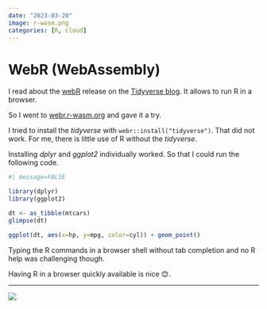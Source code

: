 ```yaml
---
date: "2023-03-20"
image: r-wasm.png
categories: [R, cloud]
---
```


# WebR (WebAssembly)

I read about the [webR](https://docs.r-wasm.org/webr/latest/) release on the [Tidyverse blog](https://www.tidyverse.org/blog/2023/03/webr-0-1-0/). It allows to run R in a browser.

So I went to [webr.r-wasm.org](https://webr.r-wasm.org/latest/) and gave it a try.

I tried to install the _tidyverse_ with `webr::install("tidyverse")`. That did not work. For me, there is little use of R without the _tidyverse_.

Installing _dplyr_ and _ggplot2_ individually worked. So that I could run the following code.

```r
#| message=FALSE

library(dplyr)
library(ggplot2)

dt <- as_tibble(mtcars)
glimpse(dt)

ggplot(dt, aes(x=hp, y=mpg, color=cyl)) + geom_point()
```

Typing the R commands in a browser shell without tab completion and no R help was challenging though.

Having R in a browser quickly available is nice 😊.

---

![](r-wasm.png)
